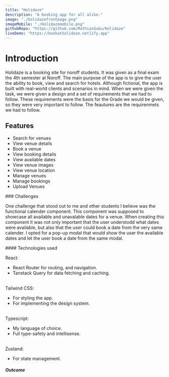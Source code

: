 ```yaml
---
title: "Holidaze"
description: "A booking app for all alike."
image: "./holidazefrontpage.png"
imageMobile: "./Holidazemobile.png"
githubRepo: "https://github.com/MathiasGuGu/Holidaze"
liveDemo: "https://bookatholidaze.netlify.app"
---
```



<Introduction
  name="holidaze"
  description="A booking app that lets Noroff students search, find and book venues."
/>

<Summary
  type="Exam"
  semester="4"
  year="2024"
  shortSummary="Holidaze is a fictional booking site that lets noroff student book venues and manage their own venues."
/>

# Introduction

Holidaze is a booking site for noroff students. It was given as a final exam the 4th semester at Noroff.
The main purpose of the app is to give the user the ability to book, view and search for hotels.
Although fictional, the app is built with real-world clients and scenarios in mind.
When we were given the task, we were given a design and a set of requirements that we had to follow.
These requirements were the basis for the Grade we would be given, so they were very important to follow.
The feautures are the requirenmets we had to follow.

<section class="my-6">

## Features

- Search for venues
- View venue details
- Book a venue
- View booking details
- View available dates
- View venue images
- View venue location
- Manage venues
- Manage bookings
- Upload Venues

</section>

<section class="my-6">
### Challenges

One challenge that stood out to me and other students I believe was the functional calender component.
This component was supposed to showcase all available and unavalable dates for a venue.
When creating this component it was not only important that the user understodd what dates were available, but also that the user could book a date from the very same calender.
I opted for a pop-up modal that would show the user the available dates and let the user book a date from the same modal.

</section>

<section class="my-6">
#### Technologies used

React:

- React Router for routing, and navigation.
- Tanstack Query for data fetching and caching.

<br />
Tailwind CSS:

- For styling the app.
- For implementing the design system.

<br />
Typescript:

- My language of choice.
- Full type-safety and intellisense.

<br />
Zustand:

- For state management.

</section>

<section class="my-6">

##### Outcome

<Images desk1={image} desk2={image2} mobile={image3} />
</section>
